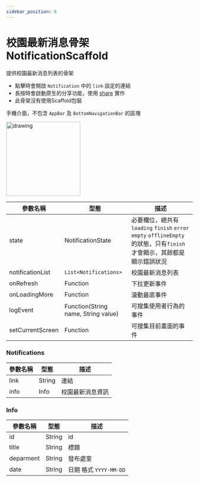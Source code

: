 ```yaml
---
sidebar_position: 8
---
```


# 校園最新消息骨架 NotificationScaffold

提供校園最新消息列表的骨架
  - 點擊時會開啟 `Notification` 中的 `link` 設定的連結
  - 長按時會啟動原生的分享功能，使用 [share](https://pub.dev/packages/share) 實作
  - 此骨架沒有使用Scaffold包裝

手機介面，不包含 `AppBar` 及 `BottomNavigationBar` 的區塊

<img src="../../images/scaffolds/notification/mobile.png" alt="drawing" width="200"/>

| 參數名稱                         | 型態                             | 描述                             |
| ------------------------------- | ------------------------------- | ------------------------------- |
| state | NotificationState | 必要欄位，總共有 `loading` `finish` `error` `empty` `offlineEmpty` 的狀態，只有`finish`才會顯示，其餘都是顯示錯誤狀況 |
| notificationList | `List<Notifications>` | 校園最新消息列表 |
| onRefresh | Function | 下拉更新事件 |
| onLoadingMore | Function | 滾動最底事件 |
| logEvent | Function(String name, String value) | 可搜集使用者行為的事件 |
| setCurrentScreen | Function | 可搜集目前畫面的事件 |

### Notifications

| 參數名稱                         | 型態                             | 描述                             |
| ------------------------------- | ------------------------------- | ------------------------------- |
| link | String | 連結 |
| info | Info | 校園最新消息資訊 |

### Info

| 參數名稱                         | 型態                             | 描述                             |
| ------------------------------- | ------------------------------- | ------------------------------- |
| id | String | id |
| title | String | 標題 |
| deparment | String | 發布處室 |
| date | String | 日期 格式 `YYYY-MM-DD` |
